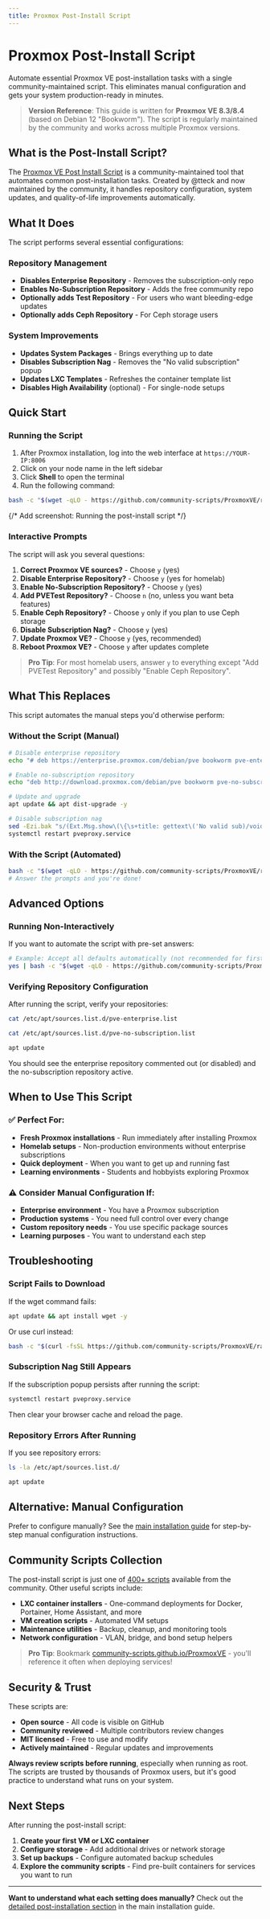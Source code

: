 ```yaml
---
title: Proxmox Post-Install Script
---
```


# Proxmox Post-Install Script

Automate essential Proxmox VE post-installation tasks with a single community-maintained script. This eliminates manual configuration and gets your system production-ready in minutes.

> **Version Reference**: This guide is written for **Proxmox VE 8.3/8.4** (based on Debian 12 "Bookworm"). The script is regularly maintained by the community and works across multiple Proxmox versions.

## What is the Post-Install Script?

The [Proxmox VE Post Install Script](https://community-scripts.github.io/ProxmoxVE/scripts?id=post-pve-install) is a community-maintained tool that automates common post-installation tasks. Created by @tteck and now maintained by the community, it handles repository configuration, system updates, and quality-of-life improvements automatically.

## What It Does

The script performs several essential configurations:

### Repository Management
- **Disables Enterprise Repository** - Removes the subscription-only repo
- **Enables No-Subscription Repository** - Adds the free community repo
- **Optionally adds Test Repository** - For users who want bleeding-edge updates
- **Optionally adds Ceph Repository** - For Ceph storage users

### System Improvements
- **Updates System Packages** - Brings everything up to date
- **Disables Subscription Nag** - Removes the "No valid subscription" popup
- **Updates LXC Templates** - Refreshes the container template list
- **Disables High Availability** (optional) - For single-node setups

## Quick Start

### Running the Script

1. After Proxmox installation, log into the web interface at `https://YOUR-IP:8006`
2. Click on your node name in the left sidebar
3. Click **Shell** to open the terminal
4. Run the following command:

```bash
bash -c "$(wget -qLO - https://github.com/community-scripts/ProxmoxVE/raw/main/misc/post-pve-install.sh)"
```

{/* Add screenshot: Running the post-install script */}

### Interactive Prompts

The script will ask you several questions:

1. **Correct Proxmox VE sources?** - Choose `y` (yes)
2. **Disable Enterprise Repository?** - Choose `y` (yes for homelab)
3. **Enable No-Subscription Repository?** - Choose `y` (yes)
4. **Add PVETest Repository?** - Choose `n` (no, unless you want beta features)
5. **Enable Ceph Repository?** - Choose `y` only if you plan to use Ceph storage
6. **Disable Subscription Nag?** - Choose `y` (yes)
7. **Update Proxmox VE?** - Choose `y` (yes, recommended)
8. **Reboot Proxmox VE?** - Choose `y` after updates complete

> **Pro Tip**: For most homelab users, answer `y` to everything except "Add PVETest Repository" and possibly "Enable Ceph Repository".

## What This Replaces

This script automates the manual steps you'd otherwise perform:

### Without the Script (Manual)
```bash
# Disable enterprise repository
echo "# deb https://enterprise.proxmox.com/debian/pve bookworm pve-enterprise" > /etc/apt/sources.list.d/pve-enterprise.list
```

```bash
# Enable no-subscription repository
echo "deb http://download.proxmox.com/debian/pve bookworm pve-no-subscription" > /etc/apt/sources.list.d/pve-no-subscription.list
```

```bash
# Update and upgrade
apt update && apt dist-upgrade -y
```

```bash
# Disable subscription nag
sed -Ezi.bak "s/(Ext.Msg.show\(\{\s+title: gettext\('No valid sub)/void\(\{ \/\/\1/g" /usr/share/javascript/proxmox-widget-toolkit/proxmoxlib.js
systemctl restart pveproxy.service
```

### With the Script (Automated)
```bash
bash -c "$(wget -qLO - https://github.com/community-scripts/ProxmoxVE/raw/main/misc/post-pve-install.sh)"
# Answer the prompts and you're done!
```

## Advanced Options

### Running Non-Interactively

If you want to automate the script with pre-set answers:

```bash
# Example: Accept all defaults automatically (not recommended for first-time users)
yes | bash -c "$(wget -qLO - https://github.com/community-scripts/ProxmoxVE/raw/main/misc/post-pve-install.sh)"
```

### Verifying Repository Configuration

After running the script, verify your repositories:

```bash
cat /etc/apt/sources.list.d/pve-enterprise.list
```

```bash
cat /etc/apt/sources.list.d/pve-no-subscription.list
```

```bash
apt update
```

You should see the enterprise repository commented out (or disabled) and the no-subscription repository active.

## When to Use This Script

### ✅ Perfect For:
- **Fresh Proxmox installations** - Run immediately after installing Proxmox
- **Homelab setups** - Non-production environments without enterprise subscriptions
- **Quick deployment** - When you want to get up and running fast
- **Learning environments** - Students and hobbyists exploring Proxmox

### ⚠️ Consider Manual Configuration If:
- **Enterprise environment** - You have a Proxmox subscription
- **Production systems** - You need full control over every change
- **Custom repository needs** - You use specific package sources
- **Learning purposes** - You want to understand each step

## Troubleshooting

### Script Fails to Download
If the wget command fails:

```bash
apt update && apt install wget -y
```

Or use curl instead:

```bash
bash -c "$(curl -fsSL https://github.com/community-scripts/ProxmoxVE/raw/main/misc/post-pve-install.sh)"
```

### Subscription Nag Still Appears
If the subscription popup persists after running the script:

```bash
systemctl restart pveproxy.service
```

Then clear your browser cache and reload the page.

### Repository Errors After Running
If you see repository errors:

```bash
ls -la /etc/apt/sources.list.d/
```

```bash
apt update
```

## Alternative: Manual Configuration

Prefer to configure manually? See the [main installation guide](/infrastructure/proxmox-install#post-installation-essential-tasks) for step-by-step manual configuration instructions.

## Community Scripts Collection

The post-install script is just one of [400+ scripts](https://community-scripts.github.io/ProxmoxVE/) available from the community. Other useful scripts include:

- **LXC container installers** - One-command deployments for Docker, Portainer, Home Assistant, and more
- **VM creation scripts** - Automated VM setups
- **Maintenance utilities** - Backup, cleanup, and monitoring tools
- **Network configuration** - VLAN, bridge, and bond setup helpers

> **Pro Tip**: Bookmark [community-scripts.github.io/ProxmoxVE](https://community-scripts.github.io/ProxmoxVE/) - you'll reference it often when deploying services!

## Security & Trust

These scripts are:
- **Open source** - All code is visible on GitHub
- **Community reviewed** - Multiple contributors review changes
- **MIT licensed** - Free to use and modify
- **Actively maintained** - Regular updates and improvements

**Always review scripts before running**, especially when running as root. The scripts are trusted by thousands of Proxmox users, but it's good practice to understand what runs on your system.

## Next Steps

After running the post-install script:

1. **Create your first VM or LXC container**
2. **Configure storage** - Add additional drives or network storage
3. **Set up backups** - Configure automated backup schedules
4. **Explore the community scripts** - Find pre-built containers for services you want to run

---

**Want to understand what each setting does manually?** Check out the [detailed post-installation section](/infrastructure/proxmox-install#post-installation-essential-tasks) in the main installation guide.
